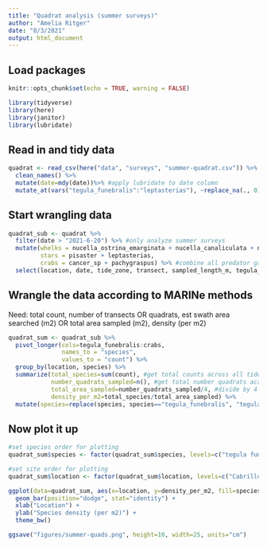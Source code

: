```yaml
---
title: "Quadrat analysis (summer surveys)"
author: "Amelia Ritger"
date: "8/3/2021"
output: html_document
---
```


## Load packages
```r
knitr::opts_chunk$set(echo = TRUE, warning = FALSE)

library(tidyverse)
library(here)
library(janitor)
library(lubridate)
```

## Read in and tidy data
```r
quadrat <- read_csv(here("data", "surveys", "summer-quadrat.csv")) %>% 
  clean_names() %>% 
  mutate(date=mdy(date))%>% #apply lubridate to date column
  mutate_at(vars("tegula_funebralis":"leptasterias"), ~replace_na(., 0)) #replace NAs with 0 for all species columns
```

## Start wrangling data
```r
quadrat_sub <- quadrat %>%
  filter(date > "2021-6-20") %>% #only analyze summer surveys
  mutate(whelks = nucella_ostrina_emarginata + nucella_canaliculata + nucella_sp + mexacanthina + acanthinucella,
         stars = pisaster + leptasterias,
         crabs = cancer_sp + pachygraspus) %>% #combine all predator groups
  select(location, date, tide_zone, transect, sampled_length_m, tegula_funebralis, whelks:crabs) #only keep columns of interest
```

## Wrangle the data according to MARINe methods

Need: total count, number of transects OR quadrats, est swath area searched (m2) OR total area sampled (m2), density (per m2)
```r
quadrat_sum <- quadrat_sub %>%
  pivot_longer(cols=tegula_funebralis:crabs,
               names_to = "species",
               values_to = "count") %>%
  group_by(location, species) %>%
  summarize(total_species=sum(count), #get total counts across all tide zones
            number_quadrats_sampled=n(), #get total number quadrats across all tide zones
            total_area_sampled=number_quadrats_sampled/4, #divide by 4 because 0.5m2 for each quadrat
            density_per_m2=total_species/total_area_sampled) %>%
  mutate(species=replace(species, species=="tegula_funebralis", "tegula funebralis")) #rename tegula values
```

## Now plot it up
```r
#set species order for plotting
quadrat_sum$species <- factor(quadrat_sum$species, levels=c("tegula funebralis", "whelks", "crabs", "stars"))

#set site order for plotting
quadrat_sum$location <- factor(quadrat_sum$location, levels=c("Cabrillo NM", "Alegria", "Lompoc Landing", "Bodega Bay", "Fogarty Creek", "Sokol Point"))

ggplot(data=quadrat_sum, aes(x=location, y=density_per_m2, fill=species)) +
  geom_bar(position="dodge", stat="identity") +
  xlab("Location") +
  ylab("Species density (per m2)") +
  theme_bw()

ggsave("figures/summer-quads.png", height=10, width=25, units="cm")
```

